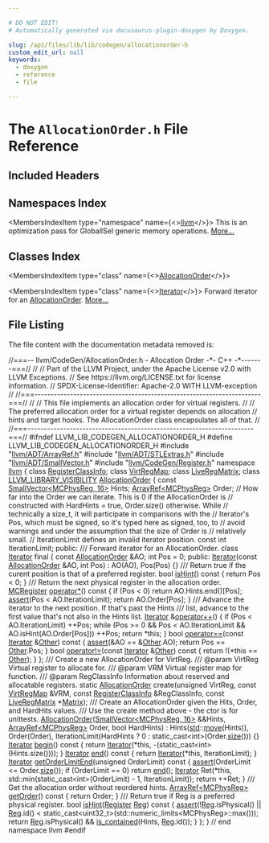 ```yaml
---

# DO NOT EDIT!
# Automatically generated via docusaurus-plugin-doxygen by Doxygen.

slug: /api/files/lib/lib/codegen/allocationorder-h
custom_edit_url: null
keywords:
  - doxygen
  - reference
  - file

---
```





# The `AllocationOrder.h` File Reference

<DoxygenPage pluginConfig={pluginConfig}>



## Included Headers

<IncludesList>
<IncludesListItem
  filePath="llvm/ADT/ArrayRef.h"
  permalink="/docs/api/files/include/include/llvm/include/llvm/adt/arrayref-h"
  isLocal="true" />
<IncludesListItem
  filePath="llvm/ADT/STLExtras.h"
  permalink="/docs/api/files/include/include/llvm/include/llvm/adt/stlextras-h"
  isLocal="true" />
<IncludesListItem
  filePath="llvm/ADT/SmallVector.h"
  permalink="/docs/api/files/include/include/llvm/include/llvm/adt/smallvector-h"
  isLocal="true" />
<IncludesListItem
  filePath="llvm/CodeGen/Register.h"
  permalink="/docs/api/files/include/include/llvm/include/llvm/codegen/register-h"
  isLocal="true" />
</IncludesList>

## Namespaces Index

<MembersIndex>

<MembersIndexItem
  type="namespace"
  name={<><a href="/docs/api/namespaces/llvm">llvm</a></>}>
This is an optimization pass for GlobalISel generic memory operations. <a href="/docs/api/namespaces/llvm/#details">More...</a>
</MembersIndexItem>

</MembersIndex>

## Classes Index

<MembersIndex>

<MembersIndexItem
  type="class"
  name={<><a href="/docs/api/classes/llvm/allocationorder">AllocationOrder</a></>}>
</MembersIndexItem>

<MembersIndexItem
  type="class"
  name={<><a href="/docs/api/classes/llvm/allocationorder/iterator">Iterator</a></>}>
Forward iterator for an <a href="/docs/api/classes/llvm/allocationorder">AllocationOrder</a>. <a href="/docs/api/classes/llvm/allocationorder/iterator/#details">More...</a>
</MembersIndexItem>

</MembersIndex>


## File Listing

The file content with the documentation metadata removed is:

<ProgramListing>

<Link id="l00001" /><CodeLine lineNumber="1"><Highlight kind="comment">//===-- llvm/CodeGen/AllocationOrder.h - Allocation Order -&#42;- C++ -&#42;-------===//</Highlight><Highlight kind="normal"></Highlight></CodeLine>
<Link id="l00002" /><CodeLine lineNumber="2"><Highlight kind="normal"></Highlight><Highlight kind="comment">//</Highlight><Highlight kind="normal"></Highlight></CodeLine>
<Link id="l00003" /><CodeLine lineNumber="3"><Highlight kind="normal"></Highlight><Highlight kind="comment">// Part of the LLVM Project, under the Apache License v2.0 with LLVM Exceptions.</Highlight><Highlight kind="normal"></Highlight></CodeLine>
<Link id="l00004" /><CodeLine lineNumber="4"><Highlight kind="normal"></Highlight><Highlight kind="comment">// See https://llvm.org/LICENSE.txt for license information.</Highlight><Highlight kind="normal"></Highlight></CodeLine>
<Link id="l00005" /><CodeLine lineNumber="5"><Highlight kind="normal"></Highlight><Highlight kind="comment">// SPDX-License-Identifier: Apache-2.0 WITH LLVM-exception</Highlight><Highlight kind="normal"></Highlight></CodeLine>
<Link id="l00006" /><CodeLine lineNumber="6"><Highlight kind="normal"></Highlight><Highlight kind="comment">//</Highlight><Highlight kind="normal"></Highlight></CodeLine>
<Link id="l00007" /><CodeLine lineNumber="7"><Highlight kind="normal"></Highlight><Highlight kind="comment">//===----------------------------------------------------------------------===//</Highlight><Highlight kind="normal"></Highlight></CodeLine>
<Link id="l00008" /><CodeLine lineNumber="8"><Highlight kind="normal"></Highlight><Highlight kind="comment">//</Highlight><Highlight kind="normal"></Highlight></CodeLine>
<Link id="l00009" /><CodeLine lineNumber="9"><Highlight kind="normal"></Highlight><Highlight kind="comment">// This file implements an allocation order for virtual registers.</Highlight><Highlight kind="normal"></Highlight></CodeLine>
<Link id="l00010" /><CodeLine lineNumber="10"><Highlight kind="normal"></Highlight><Highlight kind="comment">//</Highlight><Highlight kind="normal"></Highlight></CodeLine>
<Link id="l00011" /><CodeLine lineNumber="11"><Highlight kind="normal"></Highlight><Highlight kind="comment">// The preferred allocation order for a virtual register depends on allocation</Highlight><Highlight kind="normal"></Highlight></CodeLine>
<Link id="l00012" /><CodeLine lineNumber="12"><Highlight kind="normal"></Highlight><Highlight kind="comment">// hints and target hooks. The AllocationOrder class encapsulates all of that.</Highlight><Highlight kind="normal"></Highlight></CodeLine>
<Link id="l00013" /><CodeLine lineNumber="13"><Highlight kind="normal"></Highlight><Highlight kind="comment">//</Highlight><Highlight kind="normal"></Highlight></CodeLine>
<Link id="l00014" /><CodeLine lineNumber="14"><Highlight kind="normal"></Highlight><Highlight kind="comment">//===----------------------------------------------------------------------===//</Highlight><Highlight kind="normal"></Highlight></CodeLine>
<Link id="l00015" /><CodeLine lineNumber="15"><Highlight kind="normal"></Highlight></CodeLine>
<Link id="l00016" /><CodeLine lineNumber="16"><Highlight kind="normal"></Highlight><Highlight kind="preprocessor">#ifndef LLVM&#95;LIB&#95;CODEGEN&#95;ALLOCATIONORDER&#95;H</Highlight><Highlight kind="normal"></Highlight></CodeLine>
<Link id="l00017" /><CodeLine lineNumber="17"><Highlight kind="normal"></Highlight><Highlight kind="preprocessor">#define LLVM&#95;LIB&#95;CODEGEN&#95;ALLOCATIONORDER&#95;H</Highlight><Highlight kind="normal"></Highlight></CodeLine>
<Link id="l00018" /><CodeLine lineNumber="18"><Highlight kind="normal"></Highlight></CodeLine>
<Link id="l00019" /><CodeLine lineNumber="19"><Highlight kind="normal"></Highlight><Highlight kind="preprocessor">#include &quot;<a href="/docs/api/files/include/include/llvm/include/llvm/adt/arrayref-h">llvm/ADT/ArrayRef.h</a>&quot;</Highlight><Highlight kind="normal"></Highlight></CodeLine>
<Link id="l00020" /><CodeLine lineNumber="20"><Highlight kind="normal"></Highlight><Highlight kind="preprocessor">#include &quot;<a href="/docs/api/files/include/include/llvm/include/llvm/adt/stlextras-h">llvm/ADT/STLExtras.h</a>&quot;</Highlight><Highlight kind="normal"></Highlight></CodeLine>
<Link id="l00021" /><CodeLine lineNumber="21"><Highlight kind="normal"></Highlight><Highlight kind="preprocessor">#include &quot;<a href="/docs/api/files/include/include/llvm/include/llvm/adt/smallvector-h">llvm/ADT/SmallVector.h</a>&quot;</Highlight><Highlight kind="normal"></Highlight></CodeLine>
<Link id="l00022" /><CodeLine lineNumber="22"><Highlight kind="normal"></Highlight><Highlight kind="preprocessor">#include &quot;<a href="/docs/api/files/include/include/llvm/include/llvm/codegen/register-h">llvm/CodeGen/Register.h</a>&quot;</Highlight><Highlight kind="normal"></Highlight></CodeLine>
<Link id="l00023" /><CodeLine lineNumber="23"><Highlight kind="normal"></Highlight></CodeLine>
<Link id="l00024" /><CodeLine lineNumber="24"><Highlight kind="normal"></Highlight><Highlight kind="keyword">namespace </Highlight><Highlight kind="normal"><a href="/docs/api/namespaces/llvm">llvm</a> &#123;</Highlight></CodeLine>
<Link id="l00025" /><CodeLine lineNumber="25"><Highlight kind="normal"></Highlight></CodeLine>
<Link id="l00026" /><CodeLine lineNumber="26"><Highlight kind="normal"></Highlight><Highlight kind="keyword">class </Highlight><Highlight kind="normal"><a href="/docs/api/classes/llvm/registerclassinfo">RegisterClassInfo</a>;</Highlight></CodeLine>
<Link id="l00027" /><CodeLine lineNumber="27"><Highlight kind="normal"></Highlight><Highlight kind="keyword">class </Highlight><Highlight kind="normal"><a href="/docs/api/classes/llvm/virtregmap">VirtRegMap</a>;</Highlight></CodeLine>
<Link id="l00028" /><CodeLine lineNumber="28"><Highlight kind="normal"></Highlight><Highlight kind="keyword">class </Highlight><Highlight kind="normal"><a href="/docs/api/classes/llvm/liveregmatrix">LiveRegMatrix</a>;</Highlight></CodeLine>
<Link id="l00029" /><CodeLine lineNumber="29"><Highlight kind="normal"></Highlight></CodeLine>
<Link id="l00030" /><CodeLine lineNumber="30" lineLink="/docs/api/classes/llvm/allocationorder"><Highlight kind="normal"></Highlight><Highlight kind="keyword">class </Highlight><Highlight kind="normal"><a href="/docs/api/files/include/include/llvm/include/llvm/support/compiler-h/#a662e21bcce5c9c71b6cc511fa04f900f">LLVM&#95;LIBRARY&#95;VISIBILITY</a> <a href="/docs/api/classes/llvm/allocationorder/#adcbe4ad6cd5baecb147bf3878f843c00">AllocationOrder</a> &#123;</Highlight></CodeLine>
<Link id="l00031" /><CodeLine lineNumber="31"><Highlight kind="normal">  </Highlight><Highlight kind="keyword">const</Highlight><Highlight kind="normal"> <a href="/docs/api/classes/llvm/smallvector">SmallVector&lt;MCPhysReg, 16&gt;</a> Hints;</Highlight></CodeLine>
<Link id="l00032" /><CodeLine lineNumber="32"><Highlight kind="normal">  <a href="/docs/api/classes/llvm/arrayref">ArrayRef&lt;MCPhysReg&gt;</a> Order;</Highlight></CodeLine>
<Link id="l00033" /><CodeLine lineNumber="33"><Highlight kind="normal">  </Highlight><Highlight kind="comment">// How far into the Order we can iterate. This is 0 if the AllocationOrder is</Highlight><Highlight kind="normal"></Highlight></CodeLine>
<Link id="l00034" /><CodeLine lineNumber="34"><Highlight kind="normal">  </Highlight><Highlight kind="comment">// constructed with HardHints = true, Order.size() otherwise. While</Highlight><Highlight kind="normal"></Highlight></CodeLine>
<Link id="l00035" /><CodeLine lineNumber="35"><Highlight kind="normal">  </Highlight><Highlight kind="comment">// technically a size&#95;t, it will participate in comparisons with the</Highlight><Highlight kind="normal"></Highlight></CodeLine>
<Link id="l00036" /><CodeLine lineNumber="36"><Highlight kind="normal">  </Highlight><Highlight kind="comment">// Iterator&#39;s Pos, which must be signed, so it&#39;s typed here as signed, too, to</Highlight><Highlight kind="normal"></Highlight></CodeLine>
<Link id="l00037" /><CodeLine lineNumber="37"><Highlight kind="normal">  </Highlight><Highlight kind="comment">// avoid warnings and under the assumption that the size of Order is</Highlight><Highlight kind="normal"></Highlight></CodeLine>
<Link id="l00038" /><CodeLine lineNumber="38"><Highlight kind="normal">  </Highlight><Highlight kind="comment">// relatively small.</Highlight><Highlight kind="normal"></Highlight></CodeLine>
<Link id="l00039" /><CodeLine lineNumber="39"><Highlight kind="normal">  </Highlight><Highlight kind="comment">// IterationLimit defines an invalid iterator position.</Highlight><Highlight kind="normal"></Highlight></CodeLine>
<Link id="l00040" /><CodeLine lineNumber="40"><Highlight kind="normal">  </Highlight><Highlight kind="keyword">const</Highlight><Highlight kind="normal"> </Highlight><Highlight kind="keywordtype">int</Highlight><Highlight kind="normal"> IterationLimit;</Highlight></CodeLine>
<Link id="l00041" /><CodeLine lineNumber="41"><Highlight kind="normal"></Highlight></CodeLine>
<Link id="l00042" /><CodeLine lineNumber="42"><Highlight kind="normal"></Highlight><Highlight kind="keyword">public</Highlight><Highlight kind="normal">:</Highlight><Highlight kind="comment"></Highlight></CodeLine>
<Link id="l00043" /><CodeLine lineNumber="43"><Highlight kind="comment">  /// Forward iterator for an AllocationOrder.</Highlight><Highlight kind="normal"></Highlight></CodeLine>
<Link id="l00044" /><CodeLine lineNumber="44" lineLink="/docs/api/classes/llvm/allocationorder/iterator"><Highlight kind="normal">  </Highlight><Highlight kind="keyword">class </Highlight><Highlight kind="normal"><a href="/docs/api/classes/llvm/allocationorder/iterator/#a871b9e07d790e99a2a3f2c82916c0635">Iterator</a> final &#123;</Highlight></CodeLine>
<Link id="l00045" /><CodeLine lineNumber="45"><Highlight kind="normal">    </Highlight><Highlight kind="keyword">const</Highlight><Highlight kind="normal"> <a href="/docs/api/classes/llvm/allocationorder/#adcbe4ad6cd5baecb147bf3878f843c00">AllocationOrder</a> &amp;AO;</Highlight></CodeLine>
<Link id="l00046" /><CodeLine lineNumber="46"><Highlight kind="normal">    </Highlight><Highlight kind="keywordtype">int</Highlight><Highlight kind="normal"> Pos = 0;</Highlight></CodeLine>
<Link id="l00047" /><CodeLine lineNumber="47"><Highlight kind="normal"></Highlight></CodeLine>
<Link id="l00048" /><CodeLine lineNumber="48"><Highlight kind="normal">  </Highlight><Highlight kind="keyword">public</Highlight><Highlight kind="normal">:</Highlight></CodeLine>
<Link id="l00049" /><CodeLine lineNumber="49" lineLink="/docs/api/classes/llvm/allocationorder/iterator/#a871b9e07d790e99a2a3f2c82916c0635"><Highlight kind="normal">    <a href="/docs/api/classes/llvm/allocationorder/iterator/#a871b9e07d790e99a2a3f2c82916c0635">Iterator</a>(</Highlight><Highlight kind="keyword">const</Highlight><Highlight kind="normal"> <a href="/docs/api/classes/llvm/allocationorder/#adcbe4ad6cd5baecb147bf3878f843c00">AllocationOrder</a> &amp;AO, </Highlight><Highlight kind="keywordtype">int</Highlight><Highlight kind="normal"> Pos) : AO(AO), Pos(Pos) &#123;&#125;</Highlight></CodeLine>
<Link id="l00050" /><CodeLine lineNumber="50"><Highlight kind="normal"></Highlight><Highlight kind="comment"></Highlight></CodeLine>
<Link id="l00051" /><CodeLine lineNumber="51"><Highlight kind="comment">    /// Return true if the curent position is that of a preferred register.</Highlight><Highlight kind="normal"></Highlight></CodeLine>
<Link id="l00052" /><CodeLine lineNumber="52" lineLink="/docs/api/classes/llvm/allocationorder/iterator/#a31b218a4f3f6dece80052b59232d7639"><Highlight kind="normal">    </Highlight><Highlight kind="keywordtype">bool</Highlight><Highlight kind="normal"> <a href="/docs/api/classes/llvm/allocationorder/iterator/#a31b218a4f3f6dece80052b59232d7639">isHint</a>()</Highlight><Highlight kind="keyword"> const </Highlight><Highlight kind="normal">&#123; </Highlight><Highlight kind="keywordflow">return</Highlight><Highlight kind="normal"> Pos &lt; 0; &#125;</Highlight></CodeLine>
<Link id="l00053" /><CodeLine lineNumber="53"><Highlight kind="normal"></Highlight><Highlight kind="comment"></Highlight></CodeLine>
<Link id="l00054" /><CodeLine lineNumber="54"><Highlight kind="comment">    /// Return the next physical register in the allocation order.</Highlight><Highlight kind="normal"></Highlight></CodeLine>
<Link id="l00055" /><CodeLine lineNumber="55" lineLink="/docs/api/classes/llvm/allocationorder/iterator/#abf5e9b36682a0e27b7df302fbf2576c8"><Highlight kind="normal">    <a href="/docs/api/classes/llvm/mcregister">MCRegister</a> <a href="/docs/api/classes/llvm/allocationorder/iterator/#abf5e9b36682a0e27b7df302fbf2576c8">operator&#42;</a>()</Highlight><Highlight kind="keyword"> const </Highlight><Highlight kind="normal">&#123;</Highlight></CodeLine>
<Link id="l00056" /><CodeLine lineNumber="56"><Highlight kind="normal">      </Highlight><Highlight kind="keywordflow">if</Highlight><Highlight kind="normal"> (Pos &lt; 0)</Highlight></CodeLine>
<Link id="l00057" /><CodeLine lineNumber="57"><Highlight kind="normal">        </Highlight><Highlight kind="keywordflow">return</Highlight><Highlight kind="normal"> AO.Hints.end()&#91;Pos&#93;;</Highlight></CodeLine>
<Link id="l00058" /><CodeLine lineNumber="58"><Highlight kind="normal">      <a href="/docs/api/files/lib/lib/target/lib/target/amdgpu/silowercontrolflow-cpp/#a4868c5d81c5ccc98c47aeab6244346a0">assert</a>(Pos &lt; AO.IterationLimit);</Highlight></CodeLine>
<Link id="l00059" /><CodeLine lineNumber="59"><Highlight kind="normal">      </Highlight><Highlight kind="keywordflow">return</Highlight><Highlight kind="normal"> AO.Order&#91;Pos&#93;;</Highlight></CodeLine>
<Link id="l00060" /><CodeLine lineNumber="60"><Highlight kind="normal">    &#125;</Highlight></CodeLine>
<Link id="l00061" /><CodeLine lineNumber="61"><Highlight kind="normal"></Highlight><Highlight kind="comment"></Highlight></CodeLine>
<Link id="l00062" /><CodeLine lineNumber="62"><Highlight kind="comment">    /// Advance the iterator to the next position. If that&#39;s past the Hints</Highlight></CodeLine>
<Link id="l00063" /><CodeLine lineNumber="63"><Highlight kind="comment">    /// list, advance to the first value that&#39;s not also in the Hints list.</Highlight><Highlight kind="normal"></Highlight></CodeLine>
<Link id="l00064" /><CodeLine lineNumber="64" lineLink="/docs/api/classes/llvm/allocationorder/iterator/#aa2bc6e66562722d9915280d6643467fb"><Highlight kind="normal">    <a href="/docs/api/classes/llvm/allocationorder/iterator/#a871b9e07d790e99a2a3f2c82916c0635">Iterator</a> &amp;<a href="/docs/api/classes/llvm/allocationorder/iterator/#aa2bc6e66562722d9915280d6643467fb">operator++</a>() &#123;</Highlight></CodeLine>
<Link id="l00065" /><CodeLine lineNumber="65"><Highlight kind="normal">      </Highlight><Highlight kind="keywordflow">if</Highlight><Highlight kind="normal"> (Pos &lt; AO.IterationLimit)</Highlight></CodeLine>
<Link id="l00066" /><CodeLine lineNumber="66"><Highlight kind="normal">        ++Pos;</Highlight></CodeLine>
<Link id="l00067" /><CodeLine lineNumber="67"><Highlight kind="normal">      </Highlight><Highlight kind="keywordflow">while</Highlight><Highlight kind="normal"> (Pos &gt;= 0 &amp;&amp; Pos &lt; AO.IterationLimit &amp;&amp; AO.isHint(AO.Order&#91;Pos&#93;))</Highlight></CodeLine>
<Link id="l00068" /><CodeLine lineNumber="68"><Highlight kind="normal">        ++Pos;</Highlight></CodeLine>
<Link id="l00069" /><CodeLine lineNumber="69"><Highlight kind="normal">      </Highlight><Highlight kind="keywordflow">return</Highlight><Highlight kind="normal"> &#42;</Highlight><Highlight kind="keyword">this</Highlight><Highlight kind="normal">;</Highlight></CodeLine>
<Link id="l00070" /><CodeLine lineNumber="70"><Highlight kind="normal">    &#125;</Highlight></CodeLine>
<Link id="l00071" /><CodeLine lineNumber="71"><Highlight kind="normal"></Highlight></CodeLine>
<Link id="l00072" /><CodeLine lineNumber="72" lineLink="/docs/api/classes/llvm/allocationorder/iterator/#a3df8f0cc8cbf4d5950b4edf9b5db0c69"><Highlight kind="normal">    </Highlight><Highlight kind="keywordtype">bool</Highlight><Highlight kind="normal"> <a href="/docs/api/classes/llvm/allocationorder/iterator/#a3df8f0cc8cbf4d5950b4edf9b5db0c69">operator==</a>(</Highlight><Highlight kind="keyword">const</Highlight><Highlight kind="normal"> <a href="/docs/api/classes/llvm/allocationorder/iterator/#a871b9e07d790e99a2a3f2c82916c0635">Iterator</a> &amp;<a href="/docs/api/namespaces/llvm/#a9eb4f5b98b70ee4fab9614ed58282c1fa6311ae17c1ee52b36e68aaf4ad066387">Other</a>)</Highlight><Highlight kind="keyword"> const </Highlight><Highlight kind="normal">&#123;</Highlight></CodeLine>
<Link id="l00073" /><CodeLine lineNumber="73"><Highlight kind="normal">      <a href="/docs/api/files/lib/lib/target/lib/target/amdgpu/silowercontrolflow-cpp/#a4868c5d81c5ccc98c47aeab6244346a0">assert</a>(&amp;AO == &amp;<a href="/docs/api/namespaces/llvm/#a9eb4f5b98b70ee4fab9614ed58282c1fa6311ae17c1ee52b36e68aaf4ad066387">Other</a>.AO);</Highlight></CodeLine>
<Link id="l00074" /><CodeLine lineNumber="74"><Highlight kind="normal">      </Highlight><Highlight kind="keywordflow">return</Highlight><Highlight kind="normal"> Pos == <a href="/docs/api/namespaces/llvm/#a9eb4f5b98b70ee4fab9614ed58282c1fa6311ae17c1ee52b36e68aaf4ad066387">Other</a>.Pos;</Highlight></CodeLine>
<Link id="l00075" /><CodeLine lineNumber="75"><Highlight kind="normal">    &#125;</Highlight></CodeLine>
<Link id="l00076" /><CodeLine lineNumber="76"><Highlight kind="normal"></Highlight></CodeLine>
<Link id="l00077" /><CodeLine lineNumber="77" lineLink="/docs/api/classes/llvm/allocationorder/iterator/#aa9bc3cc0519cdcca2c32164b3a355266"><Highlight kind="normal">    </Highlight><Highlight kind="keywordtype">bool</Highlight><Highlight kind="normal"> <a href="/docs/api/classes/llvm/allocationorder/iterator/#aa9bc3cc0519cdcca2c32164b3a355266">operator!=</a>(</Highlight><Highlight kind="keyword">const</Highlight><Highlight kind="normal"> <a href="/docs/api/classes/llvm/allocationorder/iterator/#a871b9e07d790e99a2a3f2c82916c0635">Iterator</a> &amp;<a href="/docs/api/namespaces/llvm/#a9eb4f5b98b70ee4fab9614ed58282c1fa6311ae17c1ee52b36e68aaf4ad066387">Other</a>)</Highlight><Highlight kind="keyword"> const </Highlight><Highlight kind="normal">&#123; </Highlight><Highlight kind="keywordflow">return</Highlight><Highlight kind="normal"> !(&#42;</Highlight><Highlight kind="keyword">this</Highlight><Highlight kind="normal"> == <a href="/docs/api/namespaces/llvm/#a9eb4f5b98b70ee4fab9614ed58282c1fa6311ae17c1ee52b36e68aaf4ad066387">Other</a>); &#125;</Highlight></CodeLine>
<Link id="l00078" /><CodeLine lineNumber="78"><Highlight kind="normal">  &#125;;</Highlight></CodeLine>
<Link id="l00079" /><CodeLine lineNumber="79"><Highlight kind="normal"></Highlight><Highlight kind="comment"></Highlight></CodeLine>
<Link id="l00080" /><CodeLine lineNumber="80"><Highlight kind="comment">  /// Create a new AllocationOrder for VirtReg.</Highlight></CodeLine>
<Link id="l00081" /><CodeLine lineNumber="81"><Highlight kind="comment">  /// @param VirtReg      Virtual register to allocate for.</Highlight></CodeLine>
<Link id="l00082" /><CodeLine lineNumber="82"><Highlight kind="comment">  /// @param VRM          Virtual register map for function.</Highlight></CodeLine>
<Link id="l00083" /><CodeLine lineNumber="83"><Highlight kind="comment">  /// @param RegClassInfo Information about reserved and allocatable registers.</Highlight><Highlight kind="normal"></Highlight></CodeLine>
<Link id="l00084" /><CodeLine lineNumber="84"><Highlight kind="normal">  </Highlight><Highlight kind="keyword">static</Highlight><Highlight kind="normal"> <a href="/docs/api/classes/llvm/allocationorder">AllocationOrder</a> create(</Highlight><Highlight kind="keywordtype">unsigned</Highlight><Highlight kind="normal"> VirtReg, </Highlight><Highlight kind="keyword">const</Highlight><Highlight kind="normal"> <a href="/docs/api/classes/llvm/virtregmap">VirtRegMap</a> &amp;VRM,</Highlight></CodeLine>
<Link id="l00085" /><CodeLine lineNumber="85"><Highlight kind="normal">                                </Highlight><Highlight kind="keyword">const</Highlight><Highlight kind="normal"> <a href="/docs/api/classes/llvm/registerclassinfo">RegisterClassInfo</a> &amp;RegClassInfo,</Highlight></CodeLine>
<Link id="l00086" /><CodeLine lineNumber="86"><Highlight kind="normal">                                </Highlight><Highlight kind="keyword">const</Highlight><Highlight kind="normal"> <a href="/docs/api/classes/llvm/liveregmatrix">LiveRegMatrix</a> &#42;<a href="/docs/api/files/lib/lib/codegen/liveregmatrix-cpp/#a8989acb71bd355e02bcf3a930b5e54ea">Matrix</a>);</Highlight></CodeLine>
<Link id="l00087" /><CodeLine lineNumber="87"><Highlight kind="normal"></Highlight><Highlight kind="comment"></Highlight></CodeLine>
<Link id="l00088" /><CodeLine lineNumber="88"><Highlight kind="comment">  /// Create an AllocationOrder given the Hits, Order, and HardHits values.</Highlight></CodeLine>
<Link id="l00089" /><CodeLine lineNumber="89"><Highlight kind="comment">  /// Use the create method above - the ctor is for unittests.</Highlight><Highlight kind="normal"></Highlight></CodeLine>
<Link id="l00090" /><CodeLine lineNumber="90" lineLink="/docs/api/classes/llvm/allocationorder/#adcbe4ad6cd5baecb147bf3878f843c00"><Highlight kind="normal">  <a href="/docs/api/classes/llvm/allocationorder/#adcbe4ad6cd5baecb147bf3878f843c00">AllocationOrder</a>(<a href="/docs/api/classes/llvm/smallvector">SmallVector&lt;MCPhysReg, 16&gt;</a> &amp;&amp;Hints, <a href="/docs/api/classes/llvm/arrayref">ArrayRef&lt;MCPhysReg&gt;</a> Order,</Highlight></CodeLine>
<Link id="l00091" /><CodeLine lineNumber="91"><Highlight kind="normal">                  </Highlight><Highlight kind="keywordtype">bool</Highlight><Highlight kind="normal"> HardHints)</Highlight></CodeLine>
<Link id="l00092" /><CodeLine lineNumber="92"><Highlight kind="normal">      : Hints(<a href="/docs/api/namespaces/std">std</a>::<a href="/docs/api/namespaces/llvm/#abfc9c7ecf70f66901e439f7c04ef3dbb">move</a>(Hints)), Order(Order),</Highlight></CodeLine>
<Link id="l00093" /><CodeLine lineNumber="93"><Highlight kind="normal">        IterationLimit(HardHints ? 0 : static&#95;cast&lt;int&gt;(Order.<a href="/docs/api/namespaces/llvm/#a10f3d955592ae2bc745f57e5b48ae115">size</a>())) &#123;&#125;</Highlight></CodeLine>
<Link id="l00094" /><CodeLine lineNumber="94"><Highlight kind="normal"></Highlight></CodeLine>
<Link id="l00095" /><CodeLine lineNumber="95" lineLink="/docs/api/classes/llvm/allocationorder/#afef757206398af2a03907a52838b4aaf"><Highlight kind="normal">  <a href="/docs/api/classes/llvm/allocationorder/iterator">Iterator</a> <a href="/docs/api/classes/llvm/allocationorder/#afef757206398af2a03907a52838b4aaf">begin</a>()</Highlight><Highlight kind="keyword"> const </Highlight><Highlight kind="normal">&#123;</Highlight></CodeLine>
<Link id="l00096" /><CodeLine lineNumber="96"><Highlight kind="normal">    </Highlight><Highlight kind="keywordflow">return</Highlight><Highlight kind="normal"> <a href="/docs/api/classes/llvm/allocationorder/iterator">Iterator</a>(&#42;</Highlight><Highlight kind="keyword">this</Highlight><Highlight kind="normal">, -(</Highlight><Highlight kind="keyword">static&#95;cast&lt;</Highlight><Highlight kind="keywordtype">int</Highlight><Highlight kind="keyword">&gt;</Highlight><Highlight kind="normal">(Hints.size())));</Highlight></CodeLine>
<Link id="l00097" /><CodeLine lineNumber="97"><Highlight kind="normal">  &#125;</Highlight></CodeLine>
<Link id="l00098" /><CodeLine lineNumber="98"><Highlight kind="normal"></Highlight></CodeLine>
<Link id="l00099" /><CodeLine lineNumber="99" lineLink="/docs/api/classes/llvm/allocationorder/#a36563383b12e8481b40f1fc5b6d663cc"><Highlight kind="normal">  <a href="/docs/api/classes/llvm/allocationorder/iterator">Iterator</a> <a href="/docs/api/classes/llvm/allocationorder/#a36563383b12e8481b40f1fc5b6d663cc">end</a>()</Highlight><Highlight kind="keyword"> const </Highlight><Highlight kind="normal">&#123; </Highlight><Highlight kind="keywordflow">return</Highlight><Highlight kind="normal"> <a href="/docs/api/classes/llvm/allocationorder/iterator">Iterator</a>(&#42;</Highlight><Highlight kind="keyword">this</Highlight><Highlight kind="normal">, IterationLimit); &#125;</Highlight></CodeLine>
<Link id="l00100" /><CodeLine lineNumber="100"><Highlight kind="normal"></Highlight></CodeLine>
<Link id="l00101" /><CodeLine lineNumber="101" lineLink="/docs/api/classes/llvm/allocationorder/#ac8c597e6238b708d0edb8de4ec1624f8"><Highlight kind="normal">  <a href="/docs/api/classes/llvm/allocationorder/iterator">Iterator</a> <a href="/docs/api/classes/llvm/allocationorder/#ac8c597e6238b708d0edb8de4ec1624f8">getOrderLimitEnd</a>(</Highlight><Highlight kind="keywordtype">unsigned</Highlight><Highlight kind="normal"> OrderLimit)</Highlight><Highlight kind="keyword"> const </Highlight><Highlight kind="normal">&#123;</Highlight></CodeLine>
<Link id="l00102" /><CodeLine lineNumber="102"><Highlight kind="normal">    <a href="/docs/api/files/lib/lib/target/lib/target/amdgpu/silowercontrolflow-cpp/#a4868c5d81c5ccc98c47aeab6244346a0">assert</a>(OrderLimit &lt;= Order.<a href="/docs/api/classes/llvm/arrayref/#a85ffb6531d4cda988ea81f18d4e56fb7">size</a>());</Highlight></CodeLine>
<Link id="l00103" /><CodeLine lineNumber="103"><Highlight kind="normal">    </Highlight><Highlight kind="keywordflow">if</Highlight><Highlight kind="normal"> (OrderLimit == 0)</Highlight></CodeLine>
<Link id="l00104" /><CodeLine lineNumber="104"><Highlight kind="normal">      </Highlight><Highlight kind="keywordflow">return</Highlight><Highlight kind="normal"> <a href="/docs/api/classes/llvm/allocationorder/#a36563383b12e8481b40f1fc5b6d663cc">end</a>();</Highlight></CodeLine>
<Link id="l00105" /><CodeLine lineNumber="105"><Highlight kind="normal">    <a href="/docs/api/classes/llvm/allocationorder/iterator">Iterator</a> Ret(&#42;</Highlight><Highlight kind="keyword">this</Highlight><Highlight kind="normal">,</Highlight></CodeLine>
<Link id="l00106" /><CodeLine lineNumber="106"><Highlight kind="normal">                 std::min(</Highlight><Highlight kind="keyword">static&#95;cast&lt;</Highlight><Highlight kind="keywordtype">int</Highlight><Highlight kind="keyword">&gt;</Highlight><Highlight kind="normal">(OrderLimit) - 1, IterationLimit));</Highlight></CodeLine>
<Link id="l00107" /><CodeLine lineNumber="107"><Highlight kind="normal">    </Highlight><Highlight kind="keywordflow">return</Highlight><Highlight kind="normal"> ++Ret;</Highlight></CodeLine>
<Link id="l00108" /><CodeLine lineNumber="108"><Highlight kind="normal">  &#125;</Highlight></CodeLine>
<Link id="l00109" /><CodeLine lineNumber="109"><Highlight kind="normal"></Highlight><Highlight kind="comment"></Highlight></CodeLine>
<Link id="l00110" /><CodeLine lineNumber="110"><Highlight kind="comment">  /// Get the allocation order without reordered hints.</Highlight><Highlight kind="normal"></Highlight></CodeLine>
<Link id="l00111" /><CodeLine lineNumber="111" lineLink="/docs/api/classes/llvm/allocationorder/#a159dc0c9f93541de35421273dcbb82c4"><Highlight kind="normal">  <a href="/docs/api/classes/llvm/arrayref">ArrayRef&lt;MCPhysReg&gt;</a> <a href="/docs/api/classes/llvm/allocationorder/#a159dc0c9f93541de35421273dcbb82c4">getOrder</a>()</Highlight><Highlight kind="keyword"> const </Highlight><Highlight kind="normal">&#123; </Highlight><Highlight kind="keywordflow">return</Highlight><Highlight kind="normal"> Order; &#125;</Highlight></CodeLine>
<Link id="l00112" /><CodeLine lineNumber="112"><Highlight kind="normal"></Highlight><Highlight kind="comment"></Highlight></CodeLine>
<Link id="l00113" /><CodeLine lineNumber="113"><Highlight kind="comment">  /// Return true if Reg is a preferred physical register.</Highlight><Highlight kind="normal"></Highlight></CodeLine>
<Link id="l00114" /><CodeLine lineNumber="114" lineLink="/docs/api/classes/llvm/allocationorder/#a0015c7575c26c1f5ad7328dee6c669e7"><Highlight kind="normal">  </Highlight><Highlight kind="keywordtype">bool</Highlight><Highlight kind="normal"> <a href="/docs/api/classes/llvm/allocationorder/#a0015c7575c26c1f5ad7328dee6c669e7">isHint</a>(<a href="/docs/api/classes/llvm/register">Register</a> <a href="/docs/api/files/lib/lib/codegen/machinesink-cpp/#a359e1ff26f6d466d927a61aae45b05c3">Reg</a>)</Highlight><Highlight kind="keyword"> const </Highlight><Highlight kind="normal">&#123;</Highlight></CodeLine>
<Link id="l00115" /><CodeLine lineNumber="115"><Highlight kind="normal">    <a href="/docs/api/files/lib/lib/target/lib/target/amdgpu/silowercontrolflow-cpp/#a4868c5d81c5ccc98c47aeab6244346a0">assert</a>(!<a href="/docs/api/files/lib/lib/codegen/machinesink-cpp/#a359e1ff26f6d466d927a61aae45b05c3">Reg</a>.isPhysical() ||</Highlight></CodeLine>
<Link id="l00116" /><CodeLine lineNumber="116"><Highlight kind="normal">           <a href="/docs/api/files/lib/lib/codegen/machinesink-cpp/#a359e1ff26f6d466d927a61aae45b05c3">Reg</a>.id() &lt;</Highlight></CodeLine>
<Link id="l00117" /><CodeLine lineNumber="117"><Highlight kind="normal">               </Highlight><Highlight kind="keyword">static&#95;cast&lt;</Highlight><Highlight kind="normal">uint32&#95;t</Highlight><Highlight kind="keyword">&gt;</Highlight><Highlight kind="normal">(std::numeric&#95;limits&lt;MCPhysReg&gt;::max()));</Highlight></CodeLine>
<Link id="l00118" /><CodeLine lineNumber="118"><Highlight kind="normal">    </Highlight><Highlight kind="keywordflow">return</Highlight><Highlight kind="normal"> <a href="/docs/api/files/lib/lib/codegen/machinesink-cpp/#a359e1ff26f6d466d927a61aae45b05c3">Reg</a>.isPhysical() &amp;&amp; <a href="/docs/api/namespaces/llvm/#acd1cd968cb420c82d70926920fcdc7d7">is&#95;contained</a>(Hints, <a href="/docs/api/files/lib/lib/codegen/machinesink-cpp/#a359e1ff26f6d466d927a61aae45b05c3">Reg</a>.id());</Highlight></CodeLine>
<Link id="l00119" /><CodeLine lineNumber="119"><Highlight kind="normal">  &#125;</Highlight></CodeLine>
<Link id="l00120" /><CodeLine lineNumber="120"><Highlight kind="normal">&#125;;</Highlight></CodeLine>
<Link id="l00121" /><CodeLine lineNumber="121"><Highlight kind="normal"></Highlight></CodeLine>
<Link id="l00122" /><CodeLine lineNumber="122"><Highlight kind="normal">&#125; </Highlight><Highlight kind="comment">// end namespace llvm</Highlight><Highlight kind="normal"></Highlight></CodeLine>
<Link id="l00123" /><CodeLine lineNumber="123"><Highlight kind="normal"></Highlight></CodeLine>
<Link id="l00124" /><CodeLine lineNumber="124"><Highlight kind="normal"></Highlight><Highlight kind="preprocessor">#endif</Highlight></CodeLine>

</ProgramListing>


</DoxygenPage>
